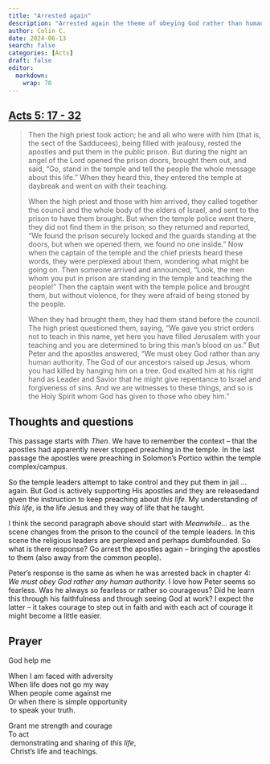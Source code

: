 ```yaml
---
title: "Arrested again"
description: "Arrested again the theme of obeying God rather than human authority is played out again."
author: Colin C.
date: 2024-06-13
search: false
categories: [Acts]
draft: false
editor: 
  markdown: 
    wrap: 70
---
```


## [Acts 5: 17 - 32](https://www.bible.com/bible/2016/ACT.5.NRSV)

> Then the high priest took action; he and all who were with him (that
> is, the sect of the Sadducees), being filled with jealousy, rested
> the apostles and put them in the public prison. But during the night
> an angel of the Lord opened the prison doors, brought them out, and
> said, “Go, stand in the temple and tell the people the whole message
> about this life.” When they heard this, they entered the temple at
> daybreak and went on with their teaching.
>
> When the high priest and those with him arrived, they called
> together the council and the whole body of the elders of Israel, and
> sent to the prison to have them brought. But when the temple police
> went there, they did not find them in the prison; so they returned
> and reported, “We found the prison securely locked and the guards
> standing at the doors, but when we opened them, we found no one
> inside.” Now when the captain of the temple and the chief priests
> heard these words, they were perplexed about them, wondering what
> might be going on. Then someone arrived and announced, “Look, the
> men whom you put in prison are standing in the temple and teaching
> the people!” Then the captain went with the temple police and
> brought them, but without violence, for they were afraid of being
> stoned by the people.
>
> When they had brought them, they had them stand before the council.
> The high priest questioned them, saying, “We gave you strict orders
> not to teach in this name, yet here you have filled Jerusalem with
> your teaching and you are determined to bring this man's blood on
> us.” But Peter and the apostles answered, “We must obey God rather
> than any human authority. The God of our ancestors raised up Jesus,
> whom you had killed by hanging him on a tree. God exalted him at his
> right hand as Leader and Savior that he might give repentance to
> Israel and forgiveness of sins. And we are witnesses to these
> things, and so is the Holy Spirit whom God has given to those who
> obey him.”

<!-- ## Terms and Notes -->

## Thoughts and questions

This passage starts with *Then*. We have to remember the context --
that the apostles had apparently never stopped preaching in the
temple. In the last passage the apostles were preaching in Solomon's
Portico within the temple complex/campus.

So the temple leaders attempt to take control and they put them in
jail ... again. But God is actively supporting His apostles and they
are releasedand given the instruction to keep preaching about *this
life*. My understanding of *this life*, is the life Jesus and they way
of life that he taught.

I think the second paragraph above should start with *Meanwhile...* as
the scene changes from the prison to the council of the temple
leaders. In this scene the religious leaders are perplexed and perhaps
dumbfounded. So what is there response? Go arrest the apostles again
-- bringing the apostles to them (also away from the common people).

Peter's response is the same as when he was arrested back in chapter
4: *We must obey God rather any human authority*. I love how Peter
seems so fearless. Was he always so fearless or rather so courageous?
Did he learn this through his faithfulness and through seeing God at
work? I expect the latter -- it takes courage to step out in faith and
with each act of courage it might become a little easier.

## Prayer

God help me

When I am faced with adversity\
When life does not go my way\
When people come against me\
Or when there is simple opportunity\
 to speak your truth.

Grant me strength and courage\
To act\
 demonstrating and sharing of *this life*,\
 Christ's life and teachings.